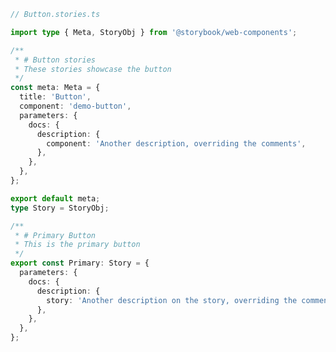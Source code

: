 ```ts
// Button.stories.ts

import type { Meta, StoryObj } from '@storybook/web-components';

/**
 * # Button stories
 * These stories showcase the button
 */
const meta: Meta = {
  title: 'Button',
  component: 'demo-button',
  parameters: {
    docs: {
      description: {
        component: 'Another description, overriding the comments',
      },
    },
  },
};

export default meta;
type Story = StoryObj;

/**
 * # Primary Button
 * This is the primary button
 */
export const Primary: Story = {
  parameters: {
    docs: {
      description: {
        story: 'Another description on the story, overriding the comments',
      },
    },
  },
};
```
